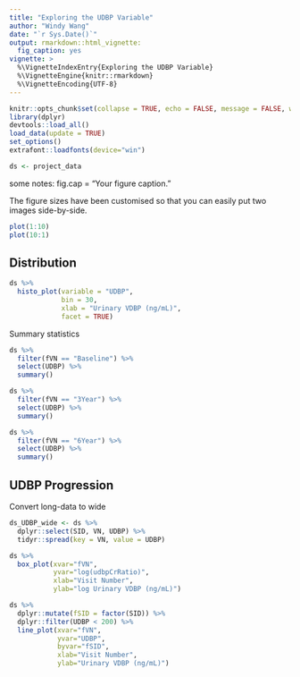 ```yaml
---
title: "Exploring the UDBP Variable"
author: "Windy Wang"
date: "`r Sys.Date()`"
output: rmarkdown::html_vignette:
  fig_caption: yes
vignette: >
  %\VignetteIndexEntry{Exploring the UDBP Variable}
  %\VignetteEngine{knitr::rmarkdown}
  %\VignetteEncoding{UTF-8}
---
```


```r
knitr::opts_chunk$set(collapse = TRUE, echo = FALSE, message = FALSE, warning = FALSE)
library(dplyr)
devtools::load_all()
load_data(update = TRUE)
set_options()
extrafont::loadfonts(device="win")

ds <- project_data
```


some notes:
fig.cap = "Your figure caption." 

The figure sizes have been customised so that you can easily put two images side-by-side. 
```r
plot(1:10)
plot(10:1)
```

## Distribution
```r
ds %>% 
  histo_plot(variable = "UDBP", 
             bin = 30, 
             xlab = "Urinary VDBP (ng/mL)",
             facet = TRUE)
```

Summary statistics
```r
ds %>% 
  filter(fVN == "Baseline") %>% 
  select(UDBP) %>% 
  summary()

ds %>% 
  filter(fVN == "3Year") %>% 
  select(UDBP) %>% 
  summary()

ds %>% 
  filter(fVN == "6Year") %>% 
  select(UDBP) %>% 
  summary()
```


## UDBP Progression

Convert long-data to wide

```r

ds_UDBP_wide <- ds %>% 
  dplyr::select(SID, VN, UDBP) %>% 
  tidyr::spread(key = VN, value = UDBP)

```

```r

ds %>% 
  box_plot(xvar="fVN",
           yvar="log(udbpCrRatio)",
           xlab="Visit Number",
           ylab="log Urinary VDBP (ng/mL)")
```

```r
ds %>% 
  dplyr::mutate(fSID = factor(SID)) %>%
  dplyr::filter(UDBP < 200) %>%
  line_plot(xvar="fVN",
            yvar="UDBP",
            byvar="fSID",
            xlab="Visit Number",
            ylab="Urinary VDBP (ng/mL)")
```

```r

```

